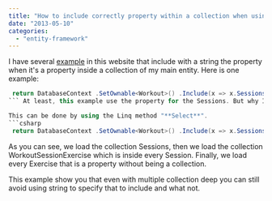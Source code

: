 ```yaml
---
title: "How to include correctly property within a collection when using Entity Framework code first"
date: "2013-05-10"
categories: 
  - "entity-framework"
---
```


I have several [example](./asnotracking-to-force-your-data-context-to-get-everything-from-the-database) in this website that include with a string the property when it's a property inside a collection of my main entity. Here is one example:


```csharp
 return DatabaseContext .SetOwnable<Workout>() .Include(x => x.Sessions) .Include("Sessions.WorkoutSessionExercises") .Include("Sessions.WorkoutSessionExercises.Exercise") .Single(c => c.Id == id); 
``` At least, this example use the property for the Sessions. But why I wrote with a string for the two others includes? Because Sessions is a collection which doesn't let me link to one of its property. Instead, it links me to a list of property of the collection. This is quite logic if we think about it. However, I remain with the problem of using string which will lead in the maintenance phase to some possible problem when refactoring. Renaming a property won't change the string. This is why it would be better to specify the property of the collection.

This can be done by using the Linq method "**Select**". 
```csharp
 return DatabaseContext .SetOwnable<Workout>() .Include(x => x.Sessions) .Include(x => x.Sessions.Select(d=>d.WorkoutSessionExercises)) .Include(x => x.Sessions.Select(d=>d.WorkoutSessionExercises.Select(g=>g.Exercise))) .Single(c => c.Id == id); 
```

As you can see, we load the collection Sessions, then we load the collection WorkoutSessionExercise which is inside every Session. Finally, we load every Exercise that is a property without being a collection.

This example show you that even with multiple collection deep you can still avoid using string to specify that to include and what not.
